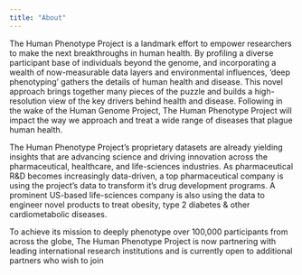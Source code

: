 ```yaml
---
title: "About"
---
```


The Human Phenotype Project is a landmark effort to empower researchers to make the next breakthroughs in human health. By profiling a diverse participant base of individuals beyond the genome, and incorporating a wealth of now-measurable data layers and environmental influences, ‘deep phenotyping’ gathers the details of human health and disease. This novel approach brings together many pieces of the puzzle and builds a high-resolution view of the key drivers behind health and disease. Following in the wake of the Human Genome Project, The Human Phenotype Project will impact the way we approach and treat a wide range of diseases that plague human health.

The Human Phenotype Project’s proprietary datasets are already yielding insights that are advancing science and driving innovation across the pharmaceutical, healthcare, and life-sciences industries. As pharmaceutical R&D becomes increasingly data-driven, a top pharmaceutical company is using the project's data to transform it’s drug development programs. A prominent US-based life-sciences company is also using the data to engineer novel products to treat obesity, type 2 diabetes & other cardiometabolic diseases.

To achieve its mission to deeply phenotype over 100,000 participants from across the globe, The Human Phenotype Project is now partnering with leading international research institutions and is currently open to additional partners who wish to join

